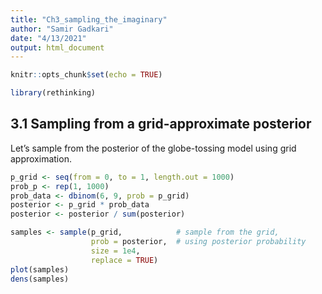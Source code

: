```yaml
---
title: "Ch3_sampling_the_imaginary"
author: "Samir Gadkari"
date: "4/13/2021"
output: html_document
---
```


```r
knitr::opts_chunk$set(echo = TRUE)

library(rethinking)
```

## 3.1 Sampling from a grid-approximate posterior
Let's sample from the posterior of the globe-tossing model using grid approximation.
```r
p_grid <- seq(from = 0, to = 1, length.out = 1000)
prob_p <- rep(1, 1000)
prob_data <- dbinom(6, 9, prob = p_grid)
posterior <- p_grid * prob_data
posterior <- posterior / sum(posterior)

samples <- sample(p_grid,            # sample from the grid,
                  prob = posterior,  # using posterior probability
                  size = 1e4,
                  replace = TRUE)
plot(samples)
dens(samples)
```

